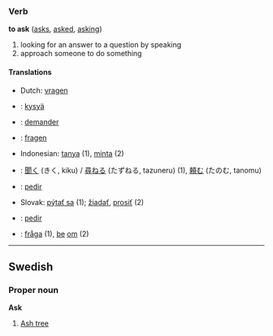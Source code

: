 ===Verb===
'''to ask''' ([[asks]], [[asked]], [[asking]])

# looking for an answer to a question by speaking
# approach someone to do something

====Translations====
*Dutch: [[vragen]]
*{{msg:fi}}: [[kysyä]]
*{{msg:fr}}: [[demander]]
*{{msg:de}}: [[fragen]]
*Indonesian: [[tanya]] (1), [[minta]] (2)
*{{msg:ja}}: [[聞く]] (きく, kiku) / [[尋ねる]] (たずねる, tazuneru) (1), [[頼む]] (たのむ, tanomu)
*{{msg:pt}}: [[pedir]]
*Slovak: [[pýtať sa]] (1); [[žiadať]], [[prosiť]] (2)
*{{msg:es}}: [[pedir]]
*{{msg:sv}}: [[fråga]] (1), [[be]] [[om]] (2)

----

==Swedish==
===Proper noun===
'''Ask'''

# [[Ash tree]]